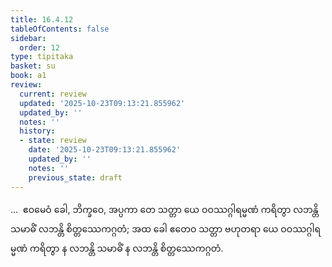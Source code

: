 ```yaml
---
title: 16.4.12
tableOfContents: false
sidebar:
  order: 12
type: tipitaka
basket: su
book: a1
review:
  current: review
  updated: '2025-10-23T09:13:21.855962'
  updated_by: ''
  notes: ''
  history:
  - state: review
    date: '2025-10-23T09:13:21.855962'
    updated_by: ''
    notes: ''
    previous_state: draft
---
```



<ReviewStatus review={frontmatter.review} showDetails={true} />

<HypothesisAnnotation frontmatter={frontmatter} />

<DynamicBreadcrumb />

<Division number="333" book="a1" e="ch" v="15" p="38">

<Paragraph number="424" book="a1">
…  ဧဝမေဝံ ခေါ, ဘိက္ခဝေ, အပ္ပကာ တေ သတ္တာ ယေ ဝဝဿဂ္ဂါရမ္မဏံ ကရိတွာ လဘန္တိ သမာဓိံ လဘန္တိ စိတ္တဿေကဂ္ဂတံ; အထ ခေါ ဧတေဝ သတ္တာ ဗဟုတရာ ယေ ဝဝဿဂ္ဂါရမ္မဏံ ကရိတွာ န လဘန္တိ သမာဓိံ န လဘန္တိ စိတ္တဿေကဂ္ဂတံ.
</Paragraph>
</Division>